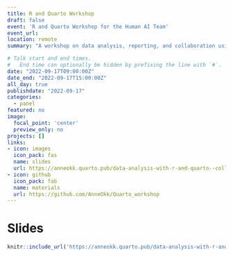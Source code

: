 ```yaml
---
title: R and Quarto Workshop
draft: false
event: 'R and Quarto Workshop for the Human AI Team'
event_url: 
location: remote
summary: "A workshop on data analysis, reporting, and collaboration using R, Quarto, osf, and GitHub."

# Talk start and end times.
#   End time can optionally be hidden by prefixing the line with `#`.
date: "2022-09-17T09:00:00Z"
date_end: "2022-09-17T15:00:00Z"
all_day: true
publishdate: "2022-09-17"
categories:
  - panel
featured: no
image:
  focal_point: 'center'
  preview_only: no
projects: []
links:
- icon: images
  icon_pack: fas
  name: slides
  url: https://anneokk.quarto.pub/data-analysis-with-r-and-quarto--collaboration-using-github/#/title-slide
- icon: github
  icon_pack: fab
  name: materials
  url: https://github.com/AnneOkk/Quarto_workshop
---
```


# Slides 

```r
knitr::include_url('https://anneokk.quarto.pub/data-analysis-with-r-and-quarto--collaboration-using-github/') 
```

 

